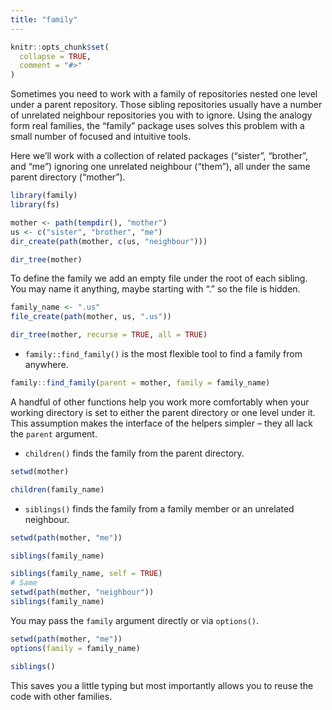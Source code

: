 ```yaml
---
title: "family"
---
```


```r
knitr::opts_chunk$set(
  collapse = TRUE,
  comment = "#>"
)
```

Sometimes you need to work with a family of repositories nested one level under
a parent repository. Those sibling repositories usually have a number of
unrelated neighbour repositories you with to ignore. Using the analogy form real
families, the "family" package uses solves this problem with a small number of
focused and intuitive tools. 

Here we'll work with a collection of related packages ("sister", "brother", and "me") ignoring one unrelated neighbour ("them"), all under the same parent directory ("mother"). 

```r
library(family)
library(fs)

mother <- path(tempdir(), "mother")
us <- c("sister", "brother", "me")
dir_create(path(mother, c(us, "neighbour")))

dir_tree(mother)
```

To define the family we add an empty file under the root of each sibling. You may name it anything, maybe starting with "." so the file is hidden.

```r
family_name <- ".us"
file_create(path(mother, us, ".us"))

dir_tree(mother, recurse = TRUE, all = TRUE)
```

* `family::find_family()` is the most flexible tool to find a family from anywhere.

```r
family::find_family(parent = mother, family = family_name)
```

A handful of other functions help you work more comfortably when your working directory is set to either the parent directory or one level under it. This assumption makes the interface of the helpers simpler -- they all lack the `parent` argument.

* `children()` finds the family from the parent directory.

```r
setwd(mother)

children(family_name)
```

* `siblings()` finds the family from a family member or an unrelated neighbour.

```r
setwd(path(mother, "me"))

siblings(family_name)

siblings(family_name, self = TRUE)
# Same
setwd(path(mother, "neighbour"))
siblings(family_name)
```

You may pass the `family` argument directly or via `options()`. 

```r
setwd(path(mother, "me"))
options(family = family_name)

siblings()
```

This saves you a little typing but most importantly allows you to reuse the code with other families.
